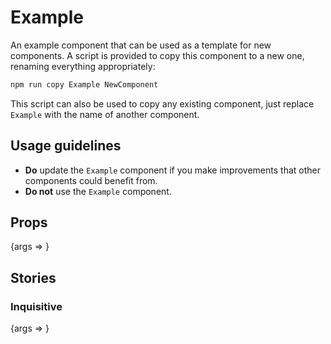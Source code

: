 
<Meta title="Example" component={Example} />

# Example

An example component that can be used as a template for new components. A script
is provided to copy this component to a new one, renaming everything
appropriately:

```sh
npm run copy Example NewComponent
```

This script can also be used to copy any existing component, just replace
`Example` with the name of another component.

## Usage guidelines

- **Do** update the `Example` component if you make improvements that other components could benefit from.
- **Do not** use the `Example` component.

## Props

<Canvas>
	<Story
		args={{}}
		name="Default"
	>
		{args => <Example {...args} />}
	</Story>
</Canvas>

<ArgsTable story="Default" />

## Stories

### Inquisitive

<Canvas>
	<Story
		args={{
			children: 'Hello, world?',
		}}
		name="Inquisitive"
	>
		{args => <Example {...args} />}
	</Story>
</Canvas>
